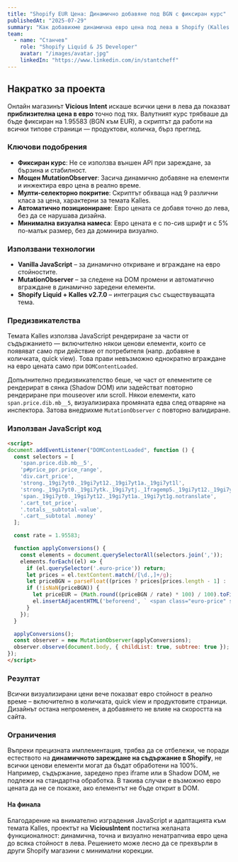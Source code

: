 ```yaml
---
title: "Shopify EUR Цена: Динамично добавяне под BGN с фиксиран курс"
publishedAt: "2025-07-29"
summary: "Как добавихме динамична евро цена под лева в Shopify (Kalles v2.7.0), въпреки ограниченията на DOM рендеринга и динамичното съдържание."
team:
  - name: "Станчев"
    role: "Shopify Liquid & JS Developer"
    avatar: "/images/avatar.jpg"
    linkedIn: "https://www.linkedin.com/in/stantcheff"
---
```

<section>
  <h2>Накратко за проекта</h2>

  <p>
    Онлайн магазинът <strong>Vicious Intent</strong> искаше всички цени в лева да показват <strong>приблизителна цена в евро</strong> точно под тях. Валутният курс трябваше да бъде фиксиран на 1.95583 (BGN към EUR), а скриптът да работи на всички типове страници — продуктови, количка, бърз преглед.
  </p>

  <h3>Ключови подобрения</h3>

  <ul>
    <li><strong>Фиксиран курс</strong>: Не се използва външен API при зареждане, за бързина и стабилност.</li>
    <li><strong>Мощен MutationObserver</strong>: Засича динамично добавяне на елементи и инжектира евро цена в реално време.</li>
    <li><strong>Мулти-селекторно покритие</strong>: Скриптът обхваща над 9 различни класа за цена, характерни за темата Kalles.</li>
    <li><strong>Автоматично позициониране</strong>: Евро цената се добавя точно до лева, без да се нарушава дизайна.</li>
    <li><strong>Минимална визуална намеса</strong>: Евро цената е с по-сив шрифт и с 5% по-малък размер, без да доминира визуално.</li>
  </ul>

  <h3>Използвани технологии</h3>

  <ul>
    <li><strong>Vanilla JavaScript</strong> – за динамично откриване и вграждане на евро стойностите.</li>
    <li><strong>MutationObserver</strong> – за следене на DOM промени и автоматично вграждане в динамично заредени елементи.</li>
    <li><strong>Shopify Liquid + Kalles v2.7.0</strong> – интеграция със съществуващата тема.</li>
  </ul>

  <h3>Предизвикателства</h3>

  <p>
    Темата Kalles използва JavaScript рендериране за части от съдържанието — включително някои ценови елементи, които се появяват само при действие от потребителя (напр. добавяне в количката, quick view). Това прави невъзможно еднократно вграждане на евро цената само при <code>DOMContentLoaded</code>.
  </p>

  <p>
    Допълнително предизвикателство беше, че част от елементите се рендерират в сянка (Shadow DOM) или задействат повторно рендериране при mouseover или scroll. Някои елементи, като <code>span.price.dib.mb__5</code>, визуализираха промяната едва след отваряне на инспектора. Затова внедрихме <code>MutationObserver</code> с повторно валидиране.
  </p>

  <h3>Използван JavaScript код</h3>

```html
<script>
document.addEventListener("DOMContentLoaded", function () {
  const selectors = [
    'span.price.dib.mb__5',
    'p#price_ppr.price_range',
    'div.cart_price',
    'strong._19gi7yt0._19gi7yt12._19gi7yt1a._19gi7yt1l',
    'strong._19gi7yt0._19gi7ytk._19gi7ytj._1fragemp5._19gi7yt12._19gi7yt1a._19gi7yt1l.notranslate',
    'span._19gi7yt0._19gi7yt12._19gi7yt1a._19gi7yt1g.notranslate',
    '.cart_tot_price',
    '.totals__subtotal-value',
    '.cart__subtotal .money'
  ];

  const rate = 1.95583;

  function applyConversions() {
    const elements = document.querySelectorAll(selectors.join(','));
    elements.forEach((el) => {
      if (el.querySelector('.euro-price')) return;
      let prices = el.textContent.match(/[\d.,]+/g);
      let priceBGN = parseFloat((prices ? prices[prices.length - 1] : '0').replace(',', '.'));
      if (!isNaN(priceBGN)) {
        let priceEUR = (Math.round((priceBGN / rate) * 100) / 100).toFixed(2);
        el.insertAdjacentHTML('beforeend', ` <span class="euro-price" style="display:inline; font-size:0.85em; color:gray;">(${priceEUR} €)</span>`);
      }
    });
  }

  applyConversions();
  const observer = new MutationObserver(applyConversions);
  observer.observe(document.body, { childList: true, subtree: true });
});
</script>
```
<h3>Резултат</h3> 
<p> Всички визуализирани цени вече показват евро стойност в реално време – включително в количката, quick view и продуктовите страници. Дизайнът остана непроменен, а добавянето не влияе на скоростта на сайта. </p> 

<h3>Ограничения</h3> 
<p> Въпреки прецизната имплементация, трябва да се отбележи, че поради естеството на <strong>динамичното зареждане на съдържание в Shopify</strong>, не всички ценови елементи могат да бъдат обработени на 100%. Например, съдържание, заредено през iframe или в Shadow DOM, не подлежи на стандартна обработка. В такива случаи е възможно евро цената да не се покаже, ако елементът не бъде открит в DOM. </p> 

<h4>На финала</h4> 
<p> Благодарение на внимателно изградения JavaScript и адаптацията към темата Kalles, проектът на <strong>ViciousIntent</strong> постигна желаната функционалност: динамична, точна и визуално ненатрапчива евро цена до всяка стойност в лева. Решението може лесно да се прехвърли в други Shopify магазини с минимални корекции. </p>
</section>
